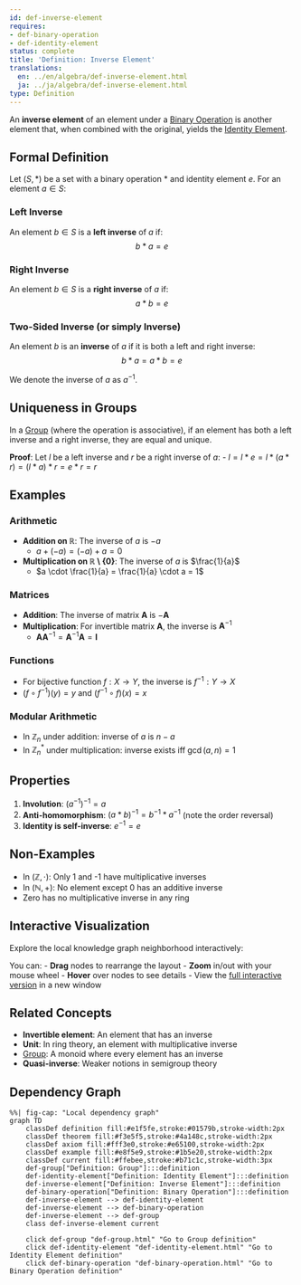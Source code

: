 ```yaml
---
id: def-inverse-element
requires:
- def-binary-operation
- def-identity-element
status: complete
title: 'Definition: Inverse Element'
translations:
  en: ../en/algebra/def-inverse-element.html
  ja: ../ja/algebra/def-inverse-element.html
type: Definition
---
```


An **inverse element** of an element under a [Binary Operation](def-binary-operation.qmd) is another element that, when combined with the original, yields the [Identity Element](def-identity-element.qmd).

## Formal Definition

Let $(S, *)$ be a set with a binary operation $*$ and identity element $e$. For an element $a \in S$:

### Left Inverse
An element $b \in S$ is a **left inverse** of $a$ if:
$$b * a = e$$

### Right Inverse
An element $b \in S$ is a **right inverse** of $a$ if:
$$a * b = e$$

### Two-Sided Inverse (or simply Inverse)
An element $b$ is an **inverse** of $a$ if it is both a left and right inverse:
$$b * a = a * b = e$$

We denote the inverse of $a$ as $a^{-1}$.

## Uniqueness in Groups

In a [Group](def-group.qmd) (where the operation is associative), if an element has both a left inverse and a right inverse, they are equal and unique.

**Proof**: Let $l$ be a left inverse and $r$ be a right inverse of $a$:
- $l = l * e = l * (a * r) = (l * a) * r = e * r = r$

## Examples

### Arithmetic
- **Addition on $\mathbb{R}$**: The inverse of $a$ is $-a$
  - $a + (-a) = (-a) + a = 0$
- **Multiplication on $\mathbb{R} \setminus \{0\}$**: The inverse of $a$ is $\frac{1}{a}$
  - $a \cdot \frac{1}{a} = \frac{1}{a} \cdot a = 1$

### Matrices
- **Addition**: The inverse of matrix $\mathbf{A}$ is $-\mathbf{A}$
- **Multiplication**: For invertible matrix $\mathbf{A}$, the inverse is $\mathbf{A}^{-1}$
  - $\mathbf{A}\mathbf{A}^{-1} = \mathbf{A}^{-1}\mathbf{A} = \mathbf{I}$

### Functions
- For bijective function $f: X \to Y$, the inverse is $f^{-1}: Y \to X$
- $(f \circ f^{-1})(y) = y$ and $(f^{-1} \circ f)(x) = x$

### Modular Arithmetic
- In $\mathbb{Z}_n$ under addition: inverse of $a$ is $n - a$
- In $\mathbb{Z}_n^*$ under multiplication: inverse exists iff $\gcd(a, n) = 1$

## Properties

1. **Involution**: $(a^{-1})^{-1} = a$
2. **Anti-homomorphism**: $(a * b)^{-1} = b^{-1} * a^{-1}$ (note the order reversal)
3. **Identity is self-inverse**: $e^{-1} = e$

## Non-Examples

- In $(\mathbb{Z}, \cdot)$: Only 1 and -1 have multiplicative inverses
- In $(\mathbb{N}, +)$: No element except 0 has an additive inverse
- Zero has no multiplicative inverse in any ring

## Interactive Visualization

Explore the local knowledge graph neighborhood interactively:

::: {.graph-viz data-id="def-inverse-element" data-width="700" data-height="500"}
:::

You can:
- **Drag** nodes to rearrange the layout
- **Zoom** in/out with your mouse wheel
- **Hover** over nodes to see details
- View the [full interactive version](../../output/interactive/def-inverse-element.html){target="_blank"} in a new window

## Related Concepts

- **Invertible element**: An element that has an inverse
- **Unit**: In ring theory, an element with multiplicative inverse
- [Group](def-group.qmd): A monoid where every element has an inverse
- **Quasi-inverse**: Weaker notions in semigroup theory

## Dependency Graph

```mermaid
%%| fig-cap: "Local dependency graph"
graph TD
    classDef definition fill:#e1f5fe,stroke:#01579b,stroke-width:2px
    classDef theorem fill:#f3e5f5,stroke:#4a148c,stroke-width:2px
    classDef axiom fill:#fff3e0,stroke:#e65100,stroke-width:2px
    classDef example fill:#e8f5e9,stroke:#1b5e20,stroke-width:2px
    classDef current fill:#ffebee,stroke:#b71c1c,stroke-width:3px
    def-group["Definition: Group"]:::definition
    def-identity-element["Definition: Identity Element"]:::definition
    def-inverse-element["Definition: Inverse Element"]:::definition
    def-binary-operation["Definition: Binary Operation"]:::definition
    def-inverse-element --> def-identity-element
    def-inverse-element --> def-binary-operation
    def-inverse-element --> def-group
    class def-inverse-element current

    click def-group "def-group.html" "Go to Group definition"
    click def-identity-element "def-identity-element.html" "Go to Identity Element definition"
    click def-binary-operation "def-binary-operation.html" "Go to Binary Operation definition"
```
